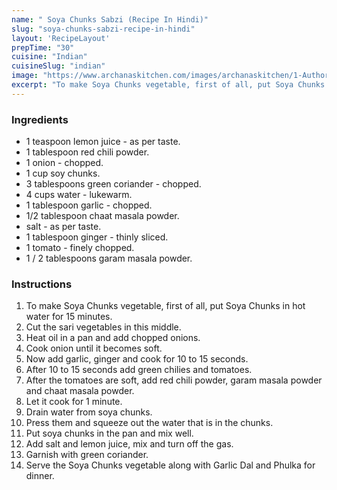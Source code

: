 ---
name: " Soya Chunks Sabzi (Recipe In Hindi)"
slug: "soya-chunks-sabzi-recipe-in-hindi"
layout: 'RecipeLayout'
prepTime: "30"
cuisine: "Indian"
cuisineSlug: "indian"
image: "https://www.archanaskitchen.com/images/archanaskitchen/1-Author/Pooja_Thakur/Soya_Chunks.jpg"
excerpt: "To make Soya Chunks vegetable, first of all, put Soya Chunks in hot water for 15 minutes"
---

### Ingredients

-  1 teaspoon lemon juice - as per taste.
-  1 tablespoon red chili powder.
-  1 onion - chopped.
- 1 cup soy chunks.
-  3 tablespoons green coriander - chopped.
-  4 cups water - lukewarm.
-  1 tablespoon garlic - chopped.
-  1/2 tablespoon chaat masala powder.
-  salt - as per taste.
-  1 tablespoon ginger - thinly sliced.
-  1 tomato - finely chopped.
-  1 / 2 tablespoons garam masala powder.

### Instructions

1. To make Soya Chunks vegetable, first of all, put Soya Chunks in hot water for 15 minutes.
1. Cut the sari vegetables in this middle.
1. Heat oil in a pan and add chopped onions.
1. Cook onion until it becomes soft.
1. Now add garlic, ginger and cook for 10 to 15 seconds.
1. After 10 to 15 seconds add green chilies and tomatoes.
1. After the tomatoes are soft, add red chili powder, garam masala powder and chaat masala powder.
1. Let it cook for 1 minute.
1. Drain water from soya chunks.
1. Press them and squeeze out the water that is in the chunks.
1. Put soya chunks in the pan and mix well.
1. Add salt and lemon juice, mix and turn off the gas.
1. Garnish with green coriander.
1. Serve the Soya Chunks vegetable along with Garlic Dal and Phulka for dinner.
